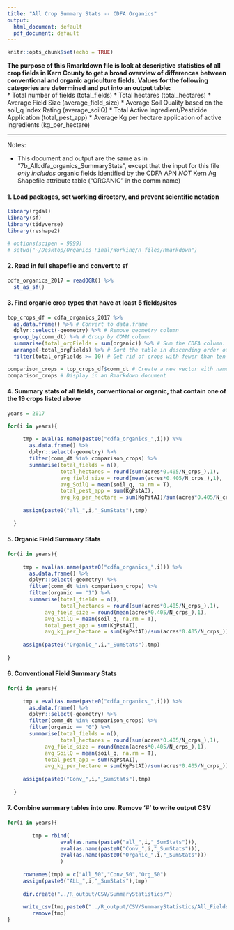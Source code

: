 ```yaml
---
title: "All Crop Summary Stats -- CDFA Organics"
output:
  html_document: default
  pdf_document: default
---
```


```r
knitr::opts_chunk$set(echo = TRUE)
```

**The purpose of this Rmarkdown file is look at descriptive statistics of all crop fields in Kern County to get a broad overview of differences between conventional and organic agriculture fields. Values for the following categories are determined and put into an output table: **  
      * Total number of fields (total_fields)
      * Total hectares (total_hectares)
      * Average Field Size (average_field_size)
      * Average Soil Quality based on the soil_q Index Rating (average_soilQ)
      * Total Active Ingredient/Pesticide Application (total_pest_app)
      * Average Kg per hectare application of active ingredients (kg_per_hectare)

***

Notes:

- This document and output are the same as in "7b_Allcdfa_organics_SummaryStats", except that the input for this file *only includes* organic fields identified by the CDFA APN *NOT* Kern Ag Shapefile attribute table ("ORGANIC" in the comm name)

#### 1. Load packages, set working directory, and prevent scientific notation
```r

library(rgdal)
library(sf)
library(tidyverse)
library(reshape2)

# options(scipen = 9999)
# setwd("~/Desktop/Organics_Final/Working/R_files/Rmarkdown")
```

#### 2. Read in full shapefile and convert to sf
```r

cdfa_organics_2017 = readOGR() %>% 
  st_as_sf()

```

#### 3. Find organic crop types that have at least 5 fields/sites
```r

top_crops_df = cdfa_organics_2017 %>% 
  as.data.frame() %>% # Convert to data.frame
  dplyr::select(-geometry) %>% # Remove geometry column
  group_by(comm_dt) %>% # Group by COMM column
  summarise(total_orgFields = sum(organic)) %>% # Sum the CDFA column. This tells us how much organic fields of each crop type there are
  arrange(-total_orgFields) %>% # Sort the table in descending order of number of fields per crop type
  filter(total_orgFields >= 10) # Get rid of crops with fewer than ten organic fields

comparison_crops = top_crops_df$comm_dt # Create a new vector with names of crops with at least five fields
comparison_crops # Display in an Rmarkdown document
```

#### 4. Summary stats of all fields, conventional or organic, that contain one of the 19 crops listed above
```r

years = 2017

for(i in years){
    
     tmp = eval(as.name(paste0("cdfa_organics_",i))) %>% 
       as.data.frame() %>% 
       dplyr::select(-geometry) %>% 
       filter(comm_dt %in% comparison_crops) %>% 
       summarise(total_fields = n(),
                 total_hectares = round(sum(acres*0.405/N_crps_),1),
                 avg_field_size = round(mean(acres*0.405/N_crps_),1),
                 avg_SoilQ = mean(soil_q, na.rm = T),
                 total_pest_app = sum(KgPstAI),
                 avg_kg_per_hectare = sum(KgPstAI)/sum(acres*0.405/N_crps_))
     
     assign(paste0("all_",i,"_SumStats"),tmp)
     
  }

```

#### 5. Organic Field Summary Stats
```r
for(i in years){
    
     tmp = eval(as.name(paste0("cdfa_organics_",i))) %>% 
       as.data.frame() %>% 
       dplyr::select(-geometry) %>% 
       filter(comm_dt %in% comparison_crops) %>% 
       filter(organic == "1") %>% 
       summarise(total_fields = n(),
                 total_hectares = round(sum(acres*0.405/N_crps_),1),
            avg_field_size = round(mean(acres*0.405/N_crps_),1),
            avg_SoilQ = mean(soil_q, na.rm = T),
            total_pest_app = sum(KgPstAI),
            avg_kg_per_hectare = sum(KgPstAI)/sum(acres*0.405/N_crps_))
     
     assign(paste0("Organic_",i,"_SumStats"),tmp)
     
}

```

#### 6. Conventional Field Summary Stats
```r
for(i in years){
    
     tmp = eval(as.name(paste0("cdfa_organics_",i))) %>% 
       as.data.frame() %>% 
       dplyr::select(-geometry) %>% 
       filter(comm_dt %in% comparison_crops) %>% 
       filter(organic == "0") %>% 
       summarise(total_fields = n(),
                 total_hectares = round(sum(acres*0.405/N_crps_),1),
            avg_field_size = round(mean(acres*0.405/N_crps_),1),
            avg_SoilQ = mean(soil_q, na.rm = T),
            total_pest_app = sum(KgPstAI),
            avg_kg_per_hectare = sum(KgPstAI)/sum(acres*0.405/N_crps_))
     
     assign(paste0("Conv_",i,"_SumStats"),tmp)
     
  }
```

#### 7. Combine summary tables into one. Remove '#' to write output CSV
```r

for(i in years){
    
        tmp = rbind(
                 eval(as.name(paste0("all_",i,"_SumStats"))),
                 eval(as.name(paste0("Conv_",i,"_SumStats"))),
                 eval(as.name(paste0("Organic_",i,"_SumStats")))
                 )
     
     rownames(tmp) = c("All_50","Conv_50","Org_50")
     assign(paste0("ALL_",i,"_SumStats"),tmp)
     
     dir.create("../R_output/CSV/SummaryStatistics/")
     
     write_csv(tmp,paste0("../R_output/CSV/SummaryStatistics/All_Fields_",i,"_CDFAonly.csv"))
        remove(tmp)
}
```

